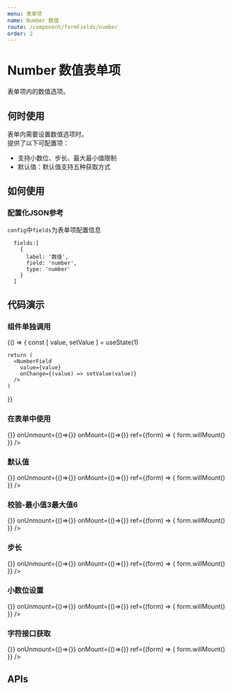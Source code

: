 ```yaml
---
menu: 表单项
name: Number 数值
route: /component/formFields/number
order: 2
---
```



# Number 数值表单项
表单项内的数值选项。

## 何时使用
表单内需要设置数值选项时。<br/>
提供了以下可配置项：
- 支持小数位、步长、最大最小值限制
- 默认值：默认值支持五种获取方式


## 如何使用
### 配置化JSON参考
`config`中`fields`为表单项配置信息
```
  fields:[
    {
      label: '数值',
      field: 'number',
      type: 'number'
    }
  ]
```

## 代码演示

### 组件单独调用

<Playground>
  {() => {
    const [ value, setValue ] = useState(1)

    return (
      <NumberField
        value={value}
        onChange={(value) => setValue(value)}
      />
    )
  }}
</Playground>

### 在表单中使用

<Playground>
  <Form layout="horizontal" 
    config={{
      fields: [
        {
          label: '数值',
          field: 'number',
          type: 'number'
        }
      ]
    }}
    onSubmit={()=>{}}
    onUnmount={()=>{}}
    onMount={()=>{}}
    ref={(form) => {
      form.willMount()
    }}
  />
</Playground>

### 默认值

<Playground>
  <Form
    config={{
      fields: [
        {
          label: '数值',
          field: 'number',
          type: 'number',
          default: {
            type: "static",
            value: 1
          }
        }
      ]
    }}
    onSubmit={()=>{}}
    onUnmount={()=>{}}
    onMount={()=>{}}
    ref={(form) => {
      form.willMount()
    }}
  />
</Playground>

### 校验-最小值3最大值6

<Playground>
  <Form
    config={{
      fields: [
        {
          label: '数值',
          field: 'number',
          type: 'number',
          min: 3,
          max: 6
        }
      ]
    }}
    onSubmit={()=>{}}
    onUnmount={()=>{}}
    onMount={()=>{}}
    ref={(form) => {
      form.willMount()
    }}
  />
</Playground>

### 步长

<Playground>
  <Form
    config={{
      fields: [
        {
          label: '数值',
          field: 'number',
          type: 'number',
          step: 3
        }
      ]
    }}
    onSubmit={()=>{}}
    onUnmount={()=>{}}
    onMount={()=>{}}
    ref={(form) => {
      form.willMount()
    }}
  />
</Playground>

### 小数位设置

<Playground>
  <Form
    config={{
      fields: [
        {
          label: '数值',
          field: 'number',
          type: 'number',
          precision: 2,
          default: {
            type: "static",
            value: 1
          }
        }
      ]
    }}
    onSubmit={()=>{}}
    onUnmount={()=>{}}
    onMount={()=>{}}
    ref={(form) => {
      form.willMount()
    }}
  />
</Playground>

### 字符接口获取

<Playground>
  <Form
    config={{
      fields: [
        {
          label: '数值',
          field: 'number',
          type: 'number',
          default: {
            type: 'interface',
            api: {
              url: 'https://j-api.jd.com/mocker/data?p=263&v=POST&u=list.do',
              method: 'GET',
              contentType: 'json',
              withCredentials: true
            },
            apiResponse: 'result.0.id'
          }
        }
      ]
    }}
    onSubmit={()=>{}}
    onUnmount={()=>{}}
    onMount={()=>{}}
    ref={(form) => {
      form.willMount()
    }}
  />
</Playground>

## APIs
 <Props of={PropsType} />